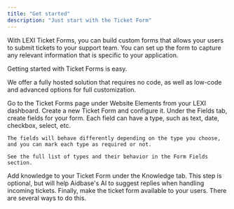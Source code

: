 ```yaml
---
title: "Get started"
description: "Just start with the Ticket Form"
---
```

With LEXI Ticket Forms, you can build custom forms that allows your users to submit tickets to your support team.
You can set up the form to capture any relevant information that is specific to your application.

Getting started with Ticket Forms is easy.

We offer a fully hosted solution that requires no code, as well as low-code and advanced options for full customization.

<Steps>
  <Step title="Create a Ticket Form">
    Go to the Ticket Forms page under Website Elements from your LEXI dashboard.
    Create a new Ticket Form and configure it.
  </Step>
  <Step title="Create fields for your form">
    Under the Fields tab, create fields for your form.
    Each field can have a type, such as text, date, checkbox, select, etc.

    The fields will behave differently depending on the type you choose, and you can mark each type as required or not.

    See the full list of types and their behavior in the Form Fields section.
  </Step>
  <Step title="Add knowledge base">
    Add knowledge to your Ticket Form under the Knowledge tab.
    This step is optional, but will help Aidbase's AI to suggest replies when handling incoming tickets.
  </Step>
  <Step title="Make the ticket from available to your users">
    Finally, make the ticket form available to your users.
    There are several ways to do this.
    
  </Step>
</Steps>